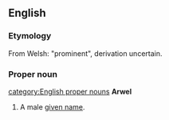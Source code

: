 ==English==
===Etymology===
From Welsh: "prominent", derivation uncertain.

===Proper noun===
[[category:English proper nouns]]
'''Arwel'''
#A male [[given name]].